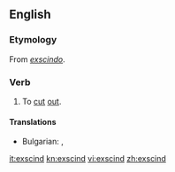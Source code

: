 ==English==

===Etymology===
From {{etyl|la}} ''[[exscindo]]''.

===Verb===
{{en-verb}}

# {{medicine|surgery}} To [[cut]] [[out]].

====Translations====
{{trans-top|To [[cut]] [[out]]}}
* Bulgarian: {{t|bg|режа}}, {{t|bg|изрязвам}}
{{trans-mid}}
{{trans-bottom}}

[[it:exscind]]
[[kn:exscind]]
[[vi:exscind]]
[[zh:exscind]]